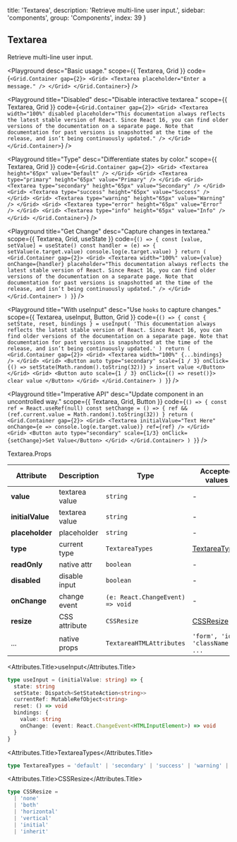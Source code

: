 
  title: 'Textarea',
  description: 'Retrieve multi-line user input.',
  sidebar: 'components',
  group: 'Components',
  index: 39
}

## Textarea

Retrieve multi-line user input.

<Playground
  desc="Basic usage."
  scope={{ Textarea, Grid }}
  code={`
<Grid.Container gap={2}>
  <Grid>
    <Textarea placeholder="Enter a message." />
  </Grid>
</Grid.Container>
`}
/>

<Playground
  title="Disabled"
  desc="Disable interactive textarea."
  scope={{ Textarea, Grid }}
  code={`
<Grid.Container gap={2}>
  <Grid>
    <Textarea
      width="100%"
      disabled
      placeholder="This documentation always reflects the latest stable version of React. Since React 16, you can find older versions of the documentation on a separate page. Note that documentation for past versions is snapshotted at the time of the release, and isn’t being continuously updated."
    />
  </Grid>
</Grid.Container>
`}
/>

<Playground
  title="Type"
  desc="Differentiate states by color."
  scope={{ Textarea, Grid }}
  code={`
<Grid.Container gap={2}>
  <Grid>
    <Textarea height="65px" value="Default" />
  </Grid>
  <Grid>
    <Textarea type="primary" height="65px" value="Primary" />
  </Grid>
  <Grid>
    <Textarea type="secondary" height="65px" value="Secondary" />
  </Grid>
  <Grid>
    <Textarea type="success" height="65px" value="Success" />
  </Grid>
  <Grid>
    <Textarea type="warning" height="65px" value="Warning" />
  </Grid>
  <Grid>
    <Textarea type="error" height="65px" value="Error" />
  </Grid>
  <Grid>
    <Textarea type="info" height="65px" value="Info" />
  </Grid>
</Grid.Container>
`}
/>

<Playground
  title="Get Change"
  desc="Capture changes in textarea."
  scope={{ Textarea, Grid, useState }}
  code={`
() => {
  const [value, setValue] = useState()
  const handler = (e) => {
    setValue(e.target.value)
    console.log(e.target.value)
  }
  return (
    <Grid.Container gap={2}>
      <Grid>
        <Textarea
          width="100%"
          value={value}
          onChange={handler}
          placeholder="This documentation always reflects the latest stable version of React. Since React 16, you can find older versions of the documentation on a separate page. Note that documentation for past versions is snapshotted at the time of the release, and isn’t being continuously updated."
        />
      </Grid>
    </Grid.Container>
  )
}
`}
/>

<Playground
  title="With useInput"
  desc="Use `hooks` to capture changes."
  scope={{ Textarea, useInput, Button, Grid }}
  code={`
() => {
  const { setState, reset, bindings } = useInput(
    'This documentation always reflects the latest stable version of React. Since React 16, you can find older versions of the documentation on a separate page. Note that documentation for past versions is snapshotted at the time of the release, and isn’t being continuously updated.'
  )
  return (
    <Grid.Container gap={2}>
      <Grid>
        <Textarea width="100%" {...bindings} />
      </Grid>
      <Grid>
        <Button
          auto
          type="secondary"
          scale={1 / 3}
          onClick={() => setState(Math.random().toString(32))}
        >
          insert value
        </Button>
      </Grid>
      <Grid>
        <Button auto scale={1 / 3} onClick={() => reset()}>
          clear value
        </Button>
      </Grid>
    </Grid.Container>
  )
}
`}
/>

<Playground
  title="Imperative API"
  desc="Update component in an uncontrolled way."
  scope={{ Textarea, Grid, Button }}
  code={`
() => {
  const ref = React.useRef(null)
  const setChange = () => {
    ref && (ref.current.value = Math.random().toString(32))
  }
  return (
    <Grid.Container gap={2}>
      <Grid>
        <Textarea initialValue="Text Here" onChange={e => console.log(e.target.value)} ref={ref} />
      </Grid>
      <Grid>
        <Button auto type="secondary" scale={1/3} onClick={setChange}>Set Value</Button>
      </Grid>
    </Grid.Container>
  )
}
`}
/>

<Attributes edit="/pages/docs/components/textarea.mdx">
<Attributes.Title alias="Input.Textarea">Textarea.Props</Attributes.Title>

| Attribute        | Description    | Type                             | Accepted values                  | Default   |
| ---------------- | -------------- | -------------------------------- | -------------------------------- | --------- |
| **value**        | textarea value | `string`                         | -                                | -         |
| **initialValue** | textarea value | `string`                         | -                                | -         |
| **placeholder**  | placeholder    | `string`                         | -                                | -         |
| **type**         | current type   | `TextareaTypes`                  | [TextareaTypes](#textareatypes)  | `default` |
| **readOnly**     | native attr    | `boolean`                        | -                                | `false`   |
| **disabled**     | disable input  | `boolean`                        | -                                | `false`   |
| **onChange**     | change event   | `(e: React.ChangeEvent) => void` | -                                | -         |
| **resize**       | CSS attribute  | `CSSResize`                      | [CSSResize](#cssresize)          | `none`    |
| ...              | native props   | `TextareaHTMLAttributes`         | `'form', 'id', 'className', ...` | -         |

<Attributes.Title>useInput</Attributes.Title>

```ts
type useInput = (initialValue: string) => {
  state: string
  setState: Dispatch<SetStateAction<string>>
  currentRef: MutableRefObject<string>
  reset: () => void
  bindings: {
    value: string
    onChange: (event: React.ChangeEvent<HTMLInputElement>) => void
  }
}
```

<Attributes.Title>TextareaTypes</Attributes.Title>

```ts
type TextareaTypes = 'default' | 'secondary' | 'success' | 'warning' | 'error'
```

<Attributes.Title>CSSResize</Attributes.Title>

```ts
type CSSResize =
  | 'none'
  | 'both'
  | 'horizontal'
  | 'vertical'
  | 'initial'
  | 'inherit'
```

</Attributes>

